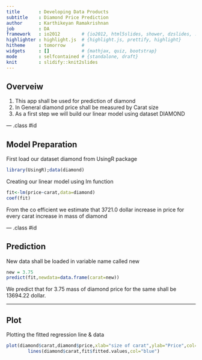 ```yaml
---
title       : Developing Data Products       
subtitle    : Diamond Price Prediction
author      : Karthikeyan Ramakrishnan
job         : DA
framework   : io2012        # {io2012, html5slides, shower, dzslides, ...}
highlighter : highlight.js  # {highlight.js, prettify, highlight}
hitheme     : tomorrow      # 
widgets     : []            # {mathjax, quiz, bootstrap}
mode        : selfcontained # {standalone, draft}
knit        : slidify::knit2slides
---
```


## Overveiw 

1. This app shall be used for prediction of diamond
2. In General diamond price shall be measured by Carat size
3. As a first step we will build our linear model using dataset DIAMOND


--- .class #id 

## Model Preparation
First load our dataset diamond from UsingR package 
```r
library(UsingR);data(diamond)
```
Creating our linear model using lm function
```r
fit<-lm(price~carat,data=diamond)
coef(fit)
```
From the co efficient we estimate that 3721.0 dollar increase in price for every carat increase in mass of diamond


--- .class #id 

## Prediction

New data shall be loaded in variable name called new

```r

new = 3.75
predict(fit,newdata=data.frame(carat=new))

```

We predict that for 3.75 mass of diamond price for the same shall be 13694.22 dollar.

--- 

## Plot

Plotting the fitted regression line & data

```r
plot(diamond$carat,diamond$price,xlab="size of carat",ylab="Price",col="red")
        lines(diamond$carat,fit$fitted.values,col="blue")

```








